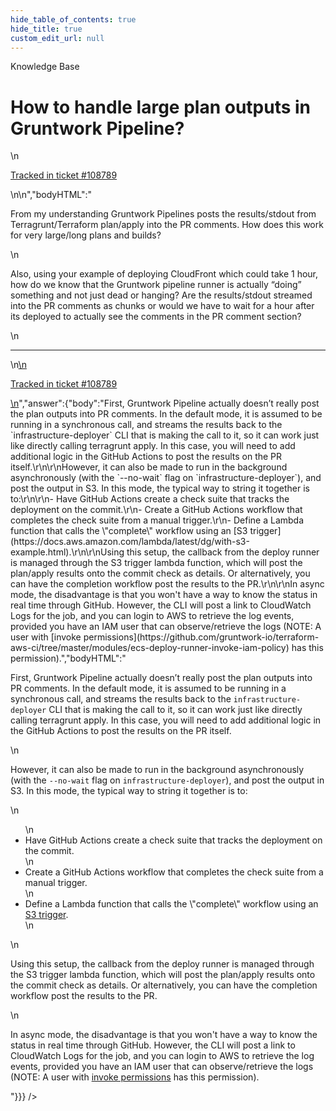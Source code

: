 ```yaml
---
hide_table_of_contents: true
hide_title: true
custom_edit_url: null
---
```



<CenterLayout>
<span class="title">Knowledge Base</span>
<h1>How to handle large plan outputs in Gruntwork Pipeline?</h1>
<GitHub json={{"id":"D_kwDOF8slf84AP1YF","number":473,"author":{"login":"yorinasub17"},"title":"How to handle large plan outputs in Gruntwork Pipeline?","body":"\nFrom my understanding Gruntwork Pipelines posts the results/stdout from Terragrunt/Terraform plan/apply into the PR comments. How does this work for very large/long plans and builds?\r\n\r\nAlso, using your example of deploying CloudFront which could take 1 hour, how do we know that the Gruntwork pipeline runner is actually “doing” something and not just dead or hanging? Are the results/stdout streamed into the PR comments as chunks or would we have to wait for a hour after its deployed to actually see the comments in the PR comment section?\n\n---\n\n<ins datetime=\"2022-06-16T14:47:01Z\">\n  <p><a href=\"https://support.gruntwork.io/hc/requests/108789\">Tracked in ticket #108789</a></p>\n</ins>\n","bodyHTML":"<p dir=\"auto\">From my understanding Gruntwork Pipelines posts the results/stdout from Terragrunt/Terraform plan/apply into the PR comments. How does this work for very large/long plans and builds?</p>\n<p dir=\"auto\">Also, using your example of deploying CloudFront which could take 1 hour, how do we know that the Gruntwork pipeline runner is actually “doing” something and not just dead or hanging? Are the results/stdout streamed into the PR comments as chunks or would we have to wait for a hour after its deployed to actually see the comments in the PR comment section?</p>\n<hr>\n<ins datetime=\"2022-06-16T14:47:01Z\">\n  <p dir=\"auto\"><a href=\"https://support.gruntwork.io/hc/requests/108789\" rel=\"nofollow\">Tracked in ticket #108789</a></p>\n</ins>","answer":{"body":"First, Gruntwork Pipeline actually doesn’t really post the plan outputs into PR comments. In the default mode, it is assumed to be running in a synchronous call, and streams the results back to the `infrastructure-deployer` CLI that is making the call to it, so it can work just like directly calling terragrunt apply. In this case, you will need to add additional logic in the GitHub Actions to post the results on the PR itself.\r\n\r\nHowever, it can also be made to run in the background asynchronously (with the `--no-wait` flag on `infrastructure-deployer`), and post the output in S3. In this mode, the typical way to string it together is to:\r\n\r\n- Have GitHub Actions create a check suite that tracks the deployment on the commit.\r\n- Create a GitHub Actions workflow that completes the check suite from a manual trigger.\r\n- Define a Lambda function that calls the \"complete\" workflow using an [S3 trigger](https://docs.aws.amazon.com/lambda/latest/dg/with-s3-example.html).\r\n\r\nUsing this setup, the callback from the deploy runner is managed through the S3 trigger lambda function, which will post the plan/apply results onto the commit check as details. Or alternatively, you can have the completion workflow post the results to the PR.\r\n\r\nIn async mode, the disadvantage is that you won't have a way to know the status in real time through GitHub. However, the CLI will post a link to CloudWatch Logs for the job, and you can login to AWS to retrieve the log events, provided you have an IAM user that can observe/retrieve the logs (NOTE: A user with [invoke permissions](https://github.com/gruntwork-io/terraform-aws-ci/tree/master/modules/ecs-deploy-runner-invoke-iam-policy) has this permission).","bodyHTML":"<p dir=\"auto\">First, Gruntwork Pipeline actually doesn’t really post the plan outputs into PR comments. In the default mode, it is assumed to be running in a synchronous call, and streams the results back to the <code class=\"notranslate\">infrastructure-deployer</code> CLI that is making the call to it, so it can work just like directly calling terragrunt apply. In this case, you will need to add additional logic in the GitHub Actions to post the results on the PR itself.</p>\n<p dir=\"auto\">However, it can also be made to run in the background asynchronously (with the <code class=\"notranslate\">--no-wait</code> flag on <code class=\"notranslate\">infrastructure-deployer</code>), and post the output in S3. In this mode, the typical way to string it together is to:</p>\n<ul dir=\"auto\">\n<li>Have GitHub Actions create a check suite that tracks the deployment on the commit.</li>\n<li>Create a GitHub Actions workflow that completes the check suite from a manual trigger.</li>\n<li>Define a Lambda function that calls the \"complete\" workflow using an <a href=\"https://docs.aws.amazon.com/lambda/latest/dg/with-s3-example.html\" rel=\"nofollow\">S3 trigger</a>.</li>\n</ul>\n<p dir=\"auto\">Using this setup, the callback from the deploy runner is managed through the S3 trigger lambda function, which will post the plan/apply results onto the commit check as details. Or alternatively, you can have the completion workflow post the results to the PR.</p>\n<p dir=\"auto\">In async mode, the disadvantage is that you won't have a way to know the status in real time through GitHub. However, the CLI will post a link to CloudWatch Logs for the job, and you can login to AWS to retrieve the log events, provided you have an IAM user that can observe/retrieve the logs (NOTE: A user with <a href=\"https://github.com/gruntwork-io/terraform-aws-ci/tree/master/modules/ecs-deploy-runner-invoke-iam-policy\">invoke permissions</a> has this permission).</p>"}}} />

</CenterLayout>
  

<!-- ##DOCS-SOURCER-START
{
  "sourcePlugin": "github-discussions",
  "hash": "3a643486cae06a0452e20706fa778c45"
}
##DOCS-SOURCER-END -->
